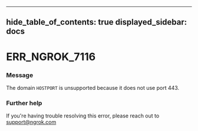 

---
hide_table_of_contents: true
displayed_sidebar: docs
---


# ERR_NGROK_7116

### Message
The domain `HOSTPORT` is unsupported because it does not use port 443.

<ErrorDetails error="err_ngrok_7116" />



### Further help
If you're having trouble resolving this error, please reach out to [support@ngrok.com](mailto:support@ngrok.com?subject=Help%20with%20ERR_NGROK_7116)

